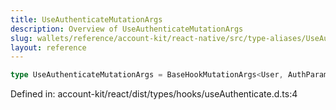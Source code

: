 ```yaml
---
title: UseAuthenticateMutationArgs
description: Overview of UseAuthenticateMutationArgs
slug: wallets/reference/account-kit/react-native/src/type-aliases/UseAuthenticateMutationArgs
layout: reference
---
```


```ts
type UseAuthenticateMutationArgs = BaseHookMutationArgs<User, AuthParams>;
```

Defined in: account-kit/react/dist/types/hooks/useAuthenticate.d.ts:4
